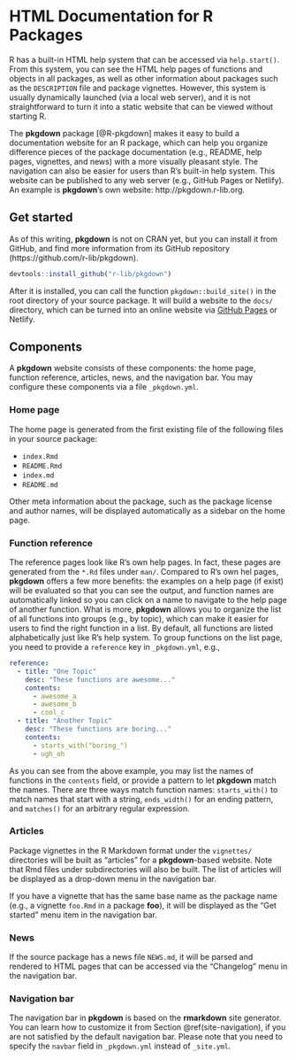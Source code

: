 # HTML Documentation for R Packages {#pkgdown}

R has a built-in HTML help system that can be accessed via `help.start()`. From this system, you can see the HTML help pages of functions and objects in all packages, as well as other information about packages such as the `DESCRIPTION` file and package vignettes. However, this system is usually dynamically launched (via a local web server), and it is not straightforward to turn it into a static website that can be viewed without starting R.

The **pkgdown** package [@R-pkgdown] makes it easy to build a documentation website for an R package, which can help you organize difference pieces of the package documentation (e.g., README, help pages, vignettes, and news) with a more visually pleasant style. The navigation can also be easier for users than R's built-in help system. This website can be published to any web server (e.g., GitHub Pages or Netlify). An example is **pkgdown**'s own website: http://pkgdown.r-lib.org.

## Get started {#pkgdown-start}

As of this writing, **pkgdown** is not on CRAN yet, but you can install it from GitHub, and find more information from its GitHub repository (https://github.com/r-lib/pkgdown).

```r
devtools::install_github("r-lib/pkgdown")
```

After it is installed, you can call the function `pkgdown::build_site()` in the root directory of your source package. It will build a website to the `docs/` directory, which can be turned into an online website via [GitHub Pages](https://help.github.com/articles/configuring-a-publishing-source-for-github-pages/) or Netlify.

## Components {#pkgdown-components}

A **pkgdown** website consists of these components: the home page, function reference, articles, news, and the navigation bar. You may configure these components via a file `_pkgdown.yml`.

### Home page

The home page is generated from the first existing file of the following files in your source package:

- `index.Rmd`
- `README.Rmd`
- `index.md`
- `README.md`

Other meta information about the package, such as the package license and author names, will be displayed automatically as a sidebar on the home page.

### Function reference

The reference pages look like R's own help pages. In fact, these pages are generated from the `*.Rd` files under `man/`. Compared to R's own hel pages, **pkgdown** offers a few more benefits: the examples on a help page (if exist) will be evaluated so that you can see the output, and function names are automatically linked so you can click on a name to navigate to the help page of another function. What is more, **pkgdown** allows you to organize the list of all functions into groups (e.g., by topic), which can make it easier for users to find the right function in a list. By default, all functions are listed alphabetically just like R's help system. To group functions on the list page, you need to provide a `reference` key in `_pkgdown.yml`, e.g.,

```yaml
reference:
  - title: "One Topic"
    desc: "These functions are awesome..."
    contents:
      - awesome_a
      - awesome_b
      - cool_c
  - title: "Another Topic"
    desc: "These functions are boring..."
    contents:
      - starts_with("boring_")
      - ugh_oh
```

As you can see from the above example, you may list the names of functions in the `contents` field, or provide a pattern to let **pkgdown** match the names. There are three ways match function names: `starts_with()` to match names that start with a string, `ends_width()` for an ending pattern, and `matches()` for an arbitrary regular expression.

### Articles

Package vignettes in the R Markdown format under the `vignettes/` directories will be built as "articles" for a **pkgdown**-based website. Note that Rmd files under subdirectories will also be built. The list of articles will be displayed as a drop-down menu in the navigation bar.

If you have a vignette that has the same base name as the package name (e.g., a vignette `foo.Rmd` in a package **foo**), it will be displayed as the "Get started" menu item in the navigation bar.

### News

If the source package has a news file `NEWS.md`, it will be parsed and rendered to HTML pages that can be accessed via the "Changelog" menu in the navigation bar.

### Navigation bar

The navigation bar in **pkgdown** is based on the **rmarkdown** site generator. You can learn how to customize it from Section \@ref(site-navigation), if you are not satisfied by the default navigation bar. Please note that you need to specify the `navbar` field in `_pkgdown.yml` instead of `_site.yml`.
